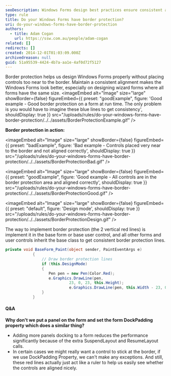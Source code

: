 ```yaml
---
seoDescription: Windows Forms design best practices ensure consistent alignment and border protection with red lines serving as a visual guide for perfect spacing.
type: rule
title: Do your Windows Forms have border protection?
uri: do-your-windows-forms-have-border-protection
authors:
  - title: Adam Cogan
    url: https://ssw.com.au/people/adam-cogan
related: []
redirects: []
created: 2014-12-01T01:03:09.000Z
archivedreason: null
guid: 51a95539-4424-4b7a-aa1e-4af0d72f5127
---
```


Border protection helps us design Windows Forms properly without placing controls too near to the border. Maintain a consistent alignment makes the Windows Forms look better, especially on designing wizard forms where all forms have the same size.
<imageEmbed
  alt="Image"
  size="large"
  showBorder={false}
  figureEmbed={{
    preset: "goodExample",
    figure: 'Good example - Good border protection on a form at run time. The only problem is you would have to imagine these blue lines to get consistency',
    shouldDisplay: true
  }}
  src="/uploads/rules/do-your-windows-forms-have-border-protection/../../assets/BorderProtectionExample.gif"
/>

**Border protection in action:**

<imageEmbed
  alt="Image"
  size="large"
  showBorder={false}
  figureEmbed={{
    preset: "badExample",
    figure: 'Bad example - Controls placed very near to the border and not aligned correctly',
    shouldDisplay: true
  }}
  src="/uploads/rules/do-your-windows-forms-have-border-protection/../../assets/BorderProtectionBad.gif"
/>

<imageEmbed
  alt="Image"
  size="large"
  showBorder={false}
  figureEmbed={{
    preset: "goodExample",
    figure: 'Good example - All controls are in the border protection area and aligned correctly',
    shouldDisplay: true
  }}
  src="/uploads/rules/do-your-windows-forms-have-border-protection/../../assets/BorderProtectionGood.gif"
/>


<imageEmbed
  alt="Image"
  size="large"
  showBorder={false}
  figureEmbed={{
    preset: "default",
    figure: 'Design mode',
    shouldDisplay: true
  }}
  src="/uploads/rules/do-your-windows-forms-have-border-protection/../../assets/BorderProtectionDesign.gif"
/>

The way to implement border protection (the 2 vertical red lines) is implement it in the base form or base user control, and all other forms and user controls inherit the base class to get consistent border protection lines.

```csharp
private void BaseForm_Paint(object sender, PaintEventArgs e)
            {
                // Draw border protection lines
                if (this.DesignMode)
                {
                   Pen pen = new Pen(Color.Red);
                   e.Graphics.DrawLine(pen,
                            23, 0, 23, this.Height);
                            e.Graphics.DrawLine(pen, this.Width - 23, 0, this.Width - 23, this.Height);
                }
            }
```

#### Q&A

**Why don't we put a panel on the form and set the form DockPadding property which does a similar thing?**

- Adding more panels docking to a form reduces the performance significantly because of the extra SuspendLayout and ResumeLayout calls.
- In certain cases we might really want a control to stick at the border, if we use DockPadding Property, we can't make any exceptions. And still, these red lines actually just act like a ruler to help us easily see whether the controls are aligned nicely.